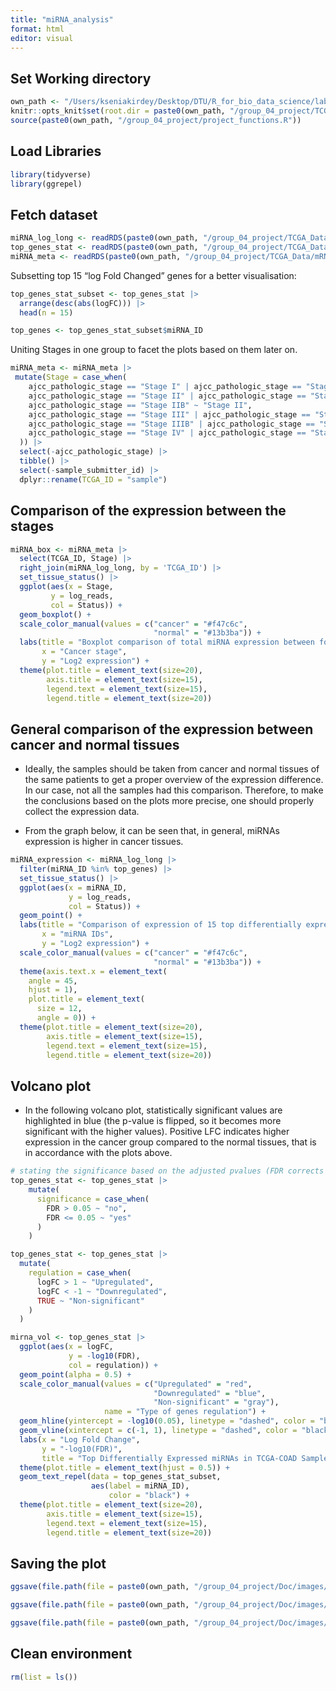 ```yaml
---
title: "miRNA_analysis"
format: html
editor: visual
---
```


## Set Working directory

```r
own_path <- "/Users/kseniakirdey/Desktop/DTU/R_for_bio_data_science/lab_10_Project"
knitr::opts_knit$set(root.dir = paste0(own_path, "/group_04_project/TCGA_Data/"))
source(paste0(own_path, "/group_04_project/project_functions.R"))
```

## Load Libraries

```r
library(tidyverse)
library(ggrepel)
```

## Fetch dataset

```r
miRNA_log_long <- readRDS(paste0(own_path, "/group_04_project/TCGA_Data/miRNA_aug.RDS"))
top_genes_stat <- readRDS(paste0(own_path, "/group_04_project/TCGA_Data/miRNA_top_genes_stat.RDS"))
miRNA_meta <- readRDS(paste0(own_path, "/group_04_project/TCGA_Data/mRNA_metadata_clean.RDS"))
```

Subsetting top 15 "log Fold Changed" genes for a better visualisation:

```r
top_genes_stat_subset <- top_genes_stat |>
  arrange(desc(abs(logFC))) |>
  head(n = 15)

top_genes <- top_genes_stat_subset$miRNA_ID
```

Uniting Stages in one group to facet the plots based on them later on.

```r
miRNA_meta <- miRNA_meta |>
 mutate(Stage = case_when(
    ajcc_pathologic_stage == "Stage I" | ajcc_pathologic_stage == "Stage IA" ~ "Stage I",
    ajcc_pathologic_stage == "Stage II" | ajcc_pathologic_stage == "Stage IIA" |
    ajcc_pathologic_stage == "Stage IIB" ~ "Stage II",
    ajcc_pathologic_stage == "Stage III" | ajcc_pathologic_stage == "Stage IIIA" |
    ajcc_pathologic_stage == "Stage IIIB" | ajcc_pathologic_stage == "Stage IIIC" ~ "Stage III",
    ajcc_pathologic_stage == "Stage IV" | ajcc_pathologic_stage == "Stage IVB" ~ "Stage IV"
  )) |>
  select(-ajcc_pathologic_stage) |> 
  tibble() |>
  select(-sample_submitter_id) |>
  dplyr::rename(TCGA_ID = "sample")
```

## Comparison of the expression between the stages

```r
miRNA_box <- miRNA_meta |> 
  select(TCGA_ID, Stage) |> 
  right_join(miRNA_log_long, by = 'TCGA_ID') |>
  set_tissue_status() |>
  ggplot(aes(x = Stage,
         y = log_reads,
         col = Status)) +
  geom_boxplot() +
  scale_color_manual(values = c("cancer" = "#f47c6c", 
                                "normal" = "#13b3ba")) + 
  labs(title = "Boxplot comparison of total miRNA expression between four cancer stages", color = "Tissue Type",
       x = "Cancer stage",
       y = "Log2 expression") +
  theme(plot.title = element_text(size=20),
        axis.title = element_text(size=15), 
        legend.text = element_text(size=15),
        legend.title = element_text(size=20))
```

## General comparison of the expression between cancer and normal tissues

-   Ideally, the samples should be taken from cancer and normal tissues of the same patients to get a proper overview of the expression difference. In our case, not all the samples had this comparison. Therefore, to make the conclusions based on the plots more precise, one should properly collect the expression data.

-   From the graph below, it can be seen that, in general, miRNAs expression is higher in cancer tissues.

```r
miRNA_expression <- miRNA_log_long |>
  filter(miRNA_ID %in% top_genes) |>
  set_tissue_status() |>
  ggplot(aes(x = miRNA_ID,
             y = log_reads,
             col = Status)) +
  geom_point() +
  labs(title = "Comparison of expression of 15 top differentially expressed miRNAs \nbetween cancer and normal TCGA samples", color = "Tissue Type",
       x = "miRNA IDs",
       y = "Log2 expression") +
  scale_color_manual(values = c("cancer" = "#f47c6c", 
                                "normal" = "#13b3ba")) +
  theme(axis.text.x = element_text(
    angle = 45,
    hjust = 1),
    plot.title = element_text(
      size = 12, 
      angle = 0)) +
  theme(plot.title = element_text(size=20),
        axis.title = element_text(size=15), 
        legend.text = element_text(size=15),
        legend.title = element_text(size=20))
```

## Volcano plot

-   In the following volcano plot, statistically significant values are highlighted in blue (the p-value is flipped, so it becomes more significant with the higher values). Positive LFC indicates higher expression in the cancer group compared to the normal tissues, that is in accordance with the plots above.

```r
# stating the significance based on the adjusted pvalues (FDR corrects for multiple comparisons)
top_genes_stat <- top_genes_stat |>
    mutate(
      significance = case_when(
        FDR > 0.05 ~ "no",
        FDR <= 0.05 ~ "yes"
      )
    )
```

```r
top_genes_stat <- top_genes_stat |>
  mutate(
    regulation = case_when(
      logFC > 1 ~ "Upregulated",
      logFC < -1 ~ "Downregulated",
      TRUE ~ "Non-significant"
    )
  )
```

```r
mirna_vol <- top_genes_stat |> 
  ggplot(aes(x = logFC,
             y = -log10(FDR),
             col = regulation)) +
  geom_point(alpha = 0.5) +
  scale_color_manual(values = c("Upregulated" = "red", 
                                "Downregulated" = "blue", 
                                "Non-significant" = "gray"),
                     name = "Type of genes regulation") +
  geom_hline(yintercept = -log10(0.05), linetype = "dashed", color = "black") +
  geom_vline(xintercept = c(-1, 1), linetype = "dashed", color = "black") +
  labs(x = "Log Fold Change",
       y = "-log10(FDR)",
       title = "Top Differentially Expressed miRNAs in TCGA-COAD Samples") +
  theme(plot.title = element_text(hjust = 0.5)) +
  geom_text_repel(data = top_genes_stat_subset,
                  aes(label = miRNA_ID),
                      color = "black") +
  theme(plot.title = element_text(size=20),
        axis.title = element_text(size=15), 
        legend.text = element_text(size=15),
        legend.title = element_text(size=20))
```

## Saving the plot

```r
ggsave(file.path(file = paste0(own_path, "/group_04_project/Doc/images/mirna_boxplot.png")), plot = miRNA_box, width = 14, height = 8, unit = "in")

ggsave(file.path(file = paste0(own_path, "/group_04_project/Doc/images/mirna_expression.png")), plot = miRNA_expression, width = 14, height = 8, unit = "in")

ggsave(file.path(file = paste0(own_path, "/group_04_project/Doc/images/mirna_vol.png")), plot = mirna_vol, width = 14, height = 8, unit = "in")
```

## Clean environment

```r
rm(list = ls())
```
